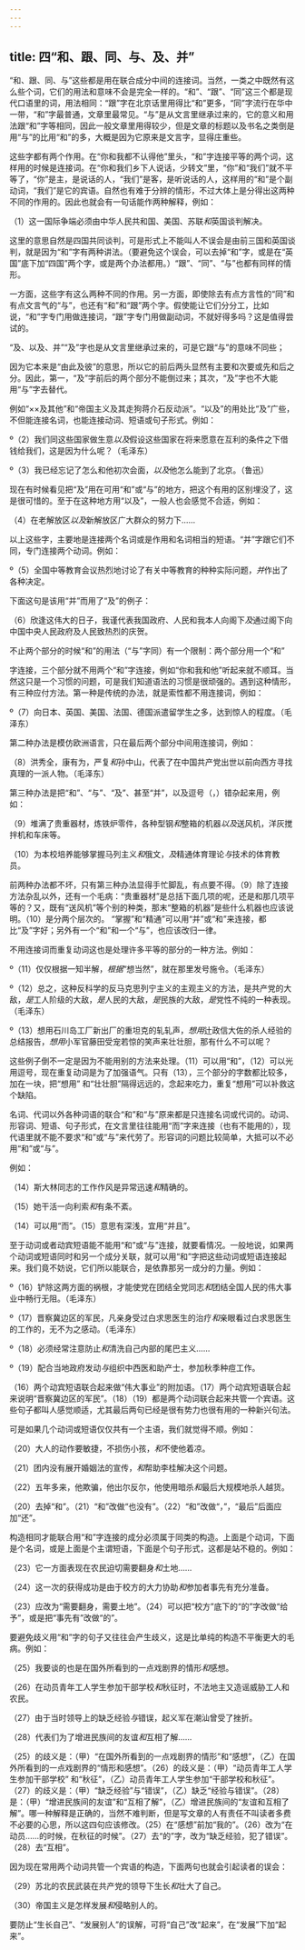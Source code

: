 ```yaml
---
---
---
```

title: 四“和、跟、同、与、及、并”
---



“和、跟、同、与”这些都是用在联合成分中间的连接词。当然，一类之中既然有这么些个词，它们的用法和意味不会是完全一样的。“和”、“跟”、“同”这三个都是现代口语里的词，用法相同：“跟”字在北京话里用得比“和”更多，“同”字流行在华中一带，“和”字最普通，文章里最常见。“与”是从文言里继承过来的，它的意义和用法跟“和”字等相同，因此一般文章里用得较少，但是文章的标题以及书名之类倒是用“与”的比用“和”的多，大概是因为它原来是文言字，显得庄重些。

这些字都有两个作用。在“你和我都不认得他”里头，“和”字连接平等的两个词，这样用的时候是连接词。在“你和我们乡下人说话，少转文”里，“你”和“我们”就不平等了，“你”是主，是说话的人，“我们”是客，是听说话的人，这样用的“和”是个副动词，“我们”是它的宾语。自然也有难于分辨的情形，不过大体上是分得出这两种不同的作用的。因此也就会有一句话能作两种解释，例如：

（1）这一国际争端必须由中华人民共和国、美国、苏联*和*英国谈判解决。

这里的意思自然是四国共同谈判，可是形式上不能叫人不误会是由前三国和英国谈判，就是因为“和”字有两种讲法。（要避免这个误会，可以去掉“和”字，或是在“英国”底下加“四国”两个字，或是两个办法都用。）“跟”、“同”、“与”也都有同样的情形。

一方面，这些字有这么两种不同的作用。另一方面，即使除去有点方言性的“同”和有点文言气的“与”，也还有“和”和“跟”两个字。假使能让它们分分工，比如说，“和”字专门用做连接词，“跟”字专门用做副动词，不就好得多吗？这是值得尝试的。

“及、以及、并”“及”字也是从文言里继承过来的，可是它跟“与”的意味不同些；

因为它本来是“由此及彼”的意思，所以它的前后两头显然有主要和次要或先和后之分。因此，第一，“及”字前后的两个部分不能倒过来；其次，“及”字也不大能用“与”字去替代。

例如“××及其他”和“帝国主义及其走狗蒋介石反动派”。“以及”的用处比“及”广些，不但能连接名词，也能连接动词、短语或句子形式。例如：

º（2）我们同这些国家做生意*以及*假设这些国家在将来愿意在互利的条件之下借钱给我们，这是因为什么呢？（毛泽东）

º（3）我已经忘记了怎么和他初次会面，*以及*他怎么能到了北京。（鲁迅）

现在有时候看见把“及”用在可用“和”或“与”的地方，把这个有用的区别埋没了，这是很可惜的。至于在这种地方用“以及”，一般人也会感觉不合适，例如：

（4）在老解放区*以及*新解放区广大群众的努力下……

以上这些字，主要地是连接两个名词或是作用和名词相当的短语。“并”字跟它们不同，专门连接两个动词。例如：

º（5）全国中等教育会议热烈地讨论了有关中等教育的种种实际问题，*并*作出了各种决定。

下面这句是该用“并”而用了“及”的例子：

（6）欣逢这伟大的日子，我谨代表我国政府、人民和我本人向阁下*及*通过阁下向中国中央人民政府及人民致热烈的庆贺。

不止两个部分的时候“和”的用法（“与”字同）有一个限制：两个部分用一个“和”

字连接，三个部分就不用两个“和”字连接，例如“你和我和他”听起来就不顺耳。当然这只是一个习惯的问题，可是我们知道语法的习惯是很顽强的。遇到这种情形，有三种应付方法。第一种是传统的办法，就是索性都不用连接词，例如：

º（7）向日本、英国、美国、法国、德国派遣留学生之多，达到惊人的程度。（毛泽东）

第二种办法是模仿欧洲语言，只在最后两个部分中间用连接词，例如：

（8）洪秀全，康有为，严复*和*孙中山，代表了在中国共产党出世以前向西方寻找真理的一派人物。（毛泽东）

第三种办法是把“和”、“与”、“及”、甚至“并”，以及逗号（，）错杂起来用，例如：

（9）堆满了贵重器材，炼铁炉零件，各种型钢*和*整箱的机器*以及*送风机，洋灰搅拌机和车床等。

（10）为本校培养能够掌握马列主义*和*俄文，*及*精通体育理论*与*技术的体育教员。

前两种办法都不坏，只有第三种办法显得手忙脚乱，有点要不得。（9）除了连接方法杂乱以外，还有一个毛病：“贵重器材”是总括下面几项的呢，还是和那几项平等的？又，既有“送风机”等个别的种类，那末“整箱的机器”是些什么机器也应该说明。（10）是分两个层次的。
“掌握”和“精通”可以用“并”或“和”来连接，都比“及”字好；另外有一个“和”和一个“与”，也应该改归一律。

不用连接词而重复动词这也是处理许多平等的部分的一种方法。例如：

º（11）仅仅根据一知半解，*根据*“想当然”，就在那里发号施令。（毛泽东）

º（12）总之，这种反科学的反马克思列宁主义的主观主义的方法，是共产党的大敌，*是*工人阶级的大敌，*是*人民的大敌，*是*民族的大敌，*是*党性不纯的一种表现。（毛泽东）

º（13）想用石川岛工厂新出厂的重坦克的轧轧声，*想用*辻政信大佐的杀人经验的总结报告，*想用*小军官藤田受宠若惊的笑声来壮壮胆，那有什么不可以呢？


这些例子倒不一定是因为不能用别的方法来处理。（11）可以用“和”，（12）可以光用逗号，现在重复动词是为了加强语气。只有（13），三个部分的字数都比较多，加在一块，把“想用”
和“壮壮胆”隔得远远的，念起来吃力，重复“想用”可以补救这个缺陷。

名词、代词以外各种词语的联合“和”和“与”原来都是只连接名词或代词的。动词、形容词、短语、句子形式，在文言里往往能用“而”字来连接（也有不能用的），现代语里就不能不要求“和”或“与”来代劳了。形容词的问题比较简单，大抵可以不必用“和”或“与”。

例如：

（14）斯大林同志的工作作风是异常迅速*和*精确的。

（15）她干活一向利索*和*有条不紊。

（14）可以用“而”。（15）意思有深浅，宜用“并且”。

至于动词或者动宾短语能不能用“和”或“与”连接，就要看情况。一般地说，如果两个动词或短语同时和另一个成分关联，就可以用“和”字把这些动词或短语连接起来。我们竟不妨说，它们所以能联合，是依靠那另一成分的力量。例如：

º（16）铲除这两方面的祸根，才能使党在团结全党同志*和*团结全国人民的伟大事业中畅行无阻。（毛泽东）

º（17）晋察冀边区的军民，凡亲身受过白求思医生的治疗*和*亲眼看过白求思医生的工作的，无不为之感动。（毛泽东）

º（18）必须经常注意防止*和*清洗自己内部的尾巴主义……

º（19）配合当地政府发动*与*组织中西医和助产士，参加秋季种痘工作。

（16）两个动宾短语联合起来做“伟大事业”的附加语。（17）两个动宾短语联合起来说明“晋察冀边区的军民”。（18）（19）都是两个动词联合起来共管一个宾语。这些句子都叫人感觉顺适，尤其最后两句已经是很有势力也很有用的一种新兴句法。

可是如果几个动词或短语仅仅共有一个主语，我们就觉得不顺。例如：

（20）大人的动作要敏捷，不损伤小孩，*和*不使他着凉。

（21）团内没有展开婚姻法的宣传，*和*帮助李桂解决这个问题。

（22）五年多来，他欺骗，他出尔反尔，他使用暗杀*和*最后大规模地杀人越货。

（20）去掉“和”。（21）“和”改做“也没有”。（22）“和”改做“，”，“最后”后面应加“还”。

构造相同才能联合用“和”字连接的成分必须属于同类的构造。上面是个动词，下面是个名词，或是上面是个主谓短语，下面是个句子形式，这都是站不稳的。例如：

（23）它一方面表现在农民迫切需要翻身*和*土地……


（24）这一次的获得成功是由于校方的大力协助*和*参加者事先有充分准备。

（23）应改为“需要翻身，需要土地”。（24）可以把“校方”底下的“的”字改做“给予”，或是把“事先有”改做“的”。

要避免歧义用“和”字的句子又往往会产生歧义，这是比单纯的构造不平衡更大的毛病。例如：

（25）我要谈的也是在国外所看到的一点戏剧界的情形*和*感想。

（26）在动员青年工人学生参加干部学校*和*秋征时，不法地主又造谣威胁工人和农民。

（27）由于当时领导上的缺乏经验*与*错误，起义军在潮汕曾受了挫折。

（28）代表们为了增进民族间的友谊*和*互相了解……

（25）的歧义是：（甲）“在国外所看到的一点戏剧界的情形”和“感想”，（乙）在国外所看到的一点戏剧界的“情形和感想”。（26）的歧义是：（甲）“动员青年工人学生参加干部学校”
和“秋征”，（乙）动员青年工人学生参加“干部学校和秋征”。（27）的歧义是：（甲）“缺乏经验”与“错误”，（乙）缺乏“经验与错误”。（28）是：（甲）“增进民族间的友谊”和“互相了解”，（乙）增进民族间的“友谊和互相了解”。哪一种解释是正确的，当然不难判断，但是写文章的人有责任不叫读者多费不必要的心思，所以这四句应该修改。（25）在“感想”前加“我的”。（26）改为“在动员……的时候，在秋征的时候”。（27）去“的”字，改为“缺乏经验，犯了错误”。（28）去“互相”。

因为现在常用两个动词共管一个宾语的构造，下面两句也就会引起读者的误会：

（29）苏北的农民武装在共产党的领导下生长*和*壮大了自己。

（30）帝国主义是怎样发展*和*侵略别人的。

要防止“生长自己”、“发展别人”的误解，可将“自己”改“起来”，在“发展”下加“起来”。